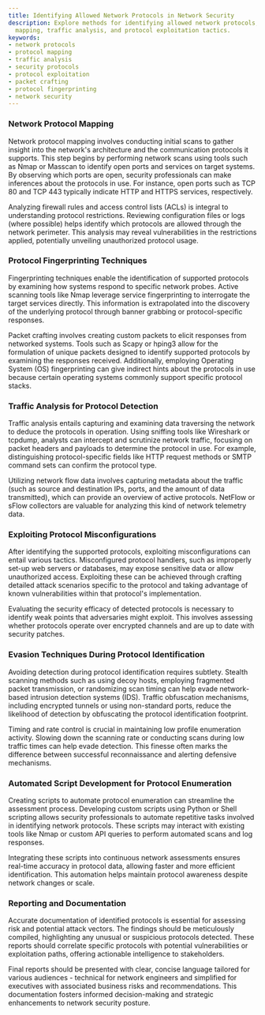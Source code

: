 ```yaml
---
title: Identifying Allowed Network Protocols in Network Security
description: Explore methods for identifying allowed network protocols, including
  mapping, traffic analysis, and protocol exploitation tactics.
keywords:
- network protocols
- protocol mapping
- traffic analysis
- security protocols
- protocol exploitation
- packet crafting
- protocol fingerprinting
- network security
---
```


### Network Protocol Mapping

Network protocol mapping involves conducting initial scans to gather insight into the network's architecture and the communication protocols it supports. This step begins by performing network scans using tools such as Nmap or Masscan to identify open ports and services on target systems. By observing which ports are open, security professionals can make inferences about the protocols in use. For instance, open ports such as TCP 80 and TCP 443 typically indicate HTTP and HTTPS services, respectively. 

Analyzing firewall rules and access control lists (ACLs) is integral to understanding protocol restrictions. Reviewing configuration files or logs (where possible) helps identify which protocols are allowed through the network perimeter. This analysis may reveal vulnerabilities in the restrictions applied, potentially unveiling unauthorized protocol usage.

### Protocol Fingerprinting Techniques

Fingerprinting techniques enable the identification of supported protocols by examining how systems respond to specific network probes. Active scanning tools like Nmap leverage service fingerprinting to interrogate the target services directly. This information is extrapolated into the discovery of the underlying protocol through banner grabbing or protocol-specific responses.

Packet crafting involves creating custom packets to elicit responses from networked systems. Tools such as Scapy or hping3 allow for the formulation of unique packets designed to identify supported protocols by examining the responses received. Additionally, employing Operating System (OS) fingerprinting can give indirect hints about the protocols in use because certain operating systems commonly support specific protocol stacks.

### Traffic Analysis for Protocol Detection

Traffic analysis entails capturing and examining data traversing the network to deduce the protocols in operation. Using sniffing tools like Wireshark or tcpdump, analysts can intercept and scrutinize network traffic, focusing on packet headers and payloads to determine the protocol in use. For example, distinguishing protocol-specific fields like HTTP request methods or SMTP command sets can confirm the protocol type.

Utilizing network flow data involves capturing metadata about the traffic (such as source and destination IPs, ports, and the amount of data transmitted), which can provide an overview of active protocols. NetFlow or sFlow collectors are valuable for analyzing this kind of network telemetry data.

### Exploiting Protocol Misconfigurations

After identifying the supported protocols, exploiting misconfigurations can entail various tactics. Misconfigured protocol handlers, such as improperly set-up web servers or databases, may expose sensitive data or allow unauthorized access. Exploiting these can be achieved through crafting detailed attack scenarios specific to the protocol and taking advantage of known vulnerabilities within that protocol's implementation.

Evaluating the security efficacy of detected protocols is necessary to identify weak points that adversaries might exploit. This involves assessing whether protocols operate over encrypted channels and are up to date with security patches.

### Evasion Techniques During Protocol Identification

Avoiding detection during protocol identification requires subtlety. Stealth scanning methods such as using decoy hosts, employing fragmented packet transmission, or randomizing scan timing can help evade network-based intrusion detection systems (IDS). Traffic obfuscation mechanisms, including encrypted tunnels or using non-standard ports, reduce the likelihood of detection by obfuscating the protocol identification footprint.

Timing and rate control is crucial in maintaining low profile enumeration activity. Slowing down the scanning rate or conducting scans during low traffic times can help evade detection. This finesse often marks the difference between successful reconnaissance and alerting defensive mechanisms.

### Automated Script Development for Protocol Enumeration

Creating scripts to automate protocol enumeration can streamline the assessment process. Developing custom scripts using Python or Shell scripting allows security professionals to automate repetitive tasks involved in identifying network protocols. These scripts may interact with existing tools like Nmap or custom API queries to perform automated scans and log responses.

Integrating these scripts into continuous network assessments ensures real-time accuracy in protocol data, allowing faster and more efficient identification. This automation helps maintain protocol awareness despite network changes or scale.

### Reporting and Documentation

Accurate documentation of identified protocols is essential for assessing risk and potential attack vectors. The findings should be meticulously compiled, highlighting any unusual or suspicious protocols detected. These reports should correlate specific protocols with potential vulnerabilities or exploitation paths, offering actionable intelligence to stakeholders.

Final reports should be presented with clear, concise language tailored for various audiences - technical for network engineers and simplified for executives with associated business risks and recommendations. This documentation fosters informed decision-making and strategic enhancements to network security posture.